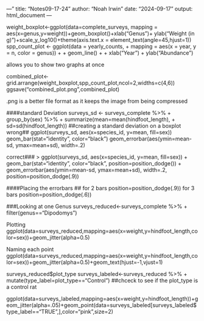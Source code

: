---"
title: "Notes09-17-24"
author: "Noah Irwin"
date: "2024-09-17"
output: html_document
---

weight_boxplot<-ggplot(data=complete_surveys, mapping = aes(x=genus,y=weight))+geom_boxplot()+xlab("Genus")+ ylab("Weight (in g)")+scale_y_log10()+theme(axis.text.x = element_text(angle=45,hjust=1))
spp_count_plot <- ggplot(data = yearly_counts, 
+                          mapping = aes(x = year, y = n, color = genus)) +
+     geom_line() + 
+     xlab("Year") + ylab("Abundance")

allows you to show two graphs at once

combined_plot<-grid.arrange(weight_boxplot,spp_count_plot,ncol=2,widths=c(4,6))
ggsave("combined_plot.png",combined_plot)

.png is a better file format as it keeps the image from being compressed


####standard Deviation
 surveys_sd <- surveys_complete %>% 
+     group_by(sex) %>%
+     summarize(mean=mean(hindfoot_length),
+               sd=sd(hindfoot_length))
##creating a standard deviation on a boxplot
wrong##
ggplot(surveys_sd, aes(x=species_id, y=mean, fill=sex)) 
geom_bar(stat="identity", color="black")
geom_errorbar(aes(ymin=mean-sd, ymax=mean+sd), width=.2)

correct###
> ggplot(surveys_sd, aes(x=species_id, y=mean, fill=sex)) + 
   geom_bar(stat="identity", color="black", position=position_dodge()) +
   geom_errorbar(aes(ymin=mean-sd, ymax=mean+sd), width=.2, position=position_dodge(.9)) 
   
####Placing the errorbars
   ## for 2 bars position=position_dodge(.9)) for 3 bars position=position_dodge(.6)) 
   
###Looking at one Genus
   surveys_reduced<-surveys_complete %>% 
+ filter(genus=="Dipodomys")

Plotting
ggplot(data=surveys_reduced,mapping=aes(x=weight,y=hindfoot_length,color=sex))+geom_jitter(alpha=0.5)

Naming each point
ggplot(data=surveys_reduced,mapping=aes(x=weight,y=hindfoot_length,color=sex))+geom_jitter(alpha=0.5)+geom_text(hjust=-1,vjust=1)


surveys_reduced$plot_type
surveys_labeled<-surveys_reduced %>% 
+ mutate(type_label=plot_type=="Control") ##chceck to see if the plot_type is a control rat

ggplot(data=surveys_labeled,mapping=aes(x=weight,y=hindfoot_length))+geom_jitter(alpha=.05)+geom_point(data=surveys_labeled[surveys_labeled$type_label=="TRUE",],color="pink",size=2)
   
